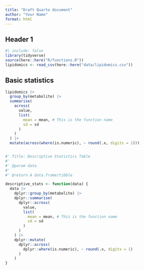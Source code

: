 ```yaml
---
title: "Draft Quarto document"
author: "Your Name"
format: html
---
```


## Header 1

```r
#| include: false
library(tidyverse)
source(here::here("R/functions.R"))
lipidomics <- read_csv(here::here("data/lipidomics.csv"))
```

## Basic statistics

```r
lipidomics |>
  group_by(metabolite) |>
  summarise(
    across(
      value,
      list(
        mean = mean, # This is the function name
        sd = sd
      )
    )
  ) |>
  mutate(across(where(is.numeric), ~ round(.x, digits = 1)))


#' Title: Descriptive Statistics Table
#'
#' @param data 
#'
#' @return A data.frame/tibble

descriptive_stats <- function(data) {
  data |>
    dplyr::group_by(metabolite) |>
    dplyr::summarise(
      dplyr::across(
        value,
        list(
          mean = mean, # This is the function name
          sd = sd
        )
      )
    ) |>
    dplyr::mutate(
      dplyr::across(
        dplyr::where(is.numeric), ~ round(.x, digits = 1)
      )
    )
}
```

